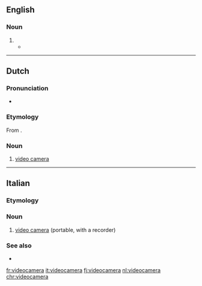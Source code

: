 ==English==

===Noun===
{{en-noun}}

# {{alternative form of|video camera|lang=en}}
#* {{quote-journal|date=March 1, 2008|author=Jim Dwyer|title=Outlining an Operation That Preyed on Builders|work=New York Times|url=http://www.nytimes.com/2008/03/01/nyregion/01about.html
|passage=The Committee is actually registered as a business, the authorities said, a thread from the spool of legitimacy to go along with the hard hats, the clipboards and the '''videocameras'''.}}

----

==Dutch==

===Pronunciation===
* {{audio|Nl-videocamera.ogg|Audio|lang=nl}}

===Etymology===
From {{compound|nl|video|camera}}.

===Noun===
{{nl-noun|f|-'s|videocameraatje}}

# [[video camera]]

----

==Italian==

===Etymology===
{{prefix|video|camera|gloss2=English|lang=it}}

===Noun===
{{it-noun|f}}

# [[video camera]] (portable, with a recorder)

===See also===
* {{l|it|telecamera}}

[[fr:videocamera]]
[[it:videocamera]]
[[fj:videocamera]]
[[nl:videocamera]]
[[chr:videocamera]]